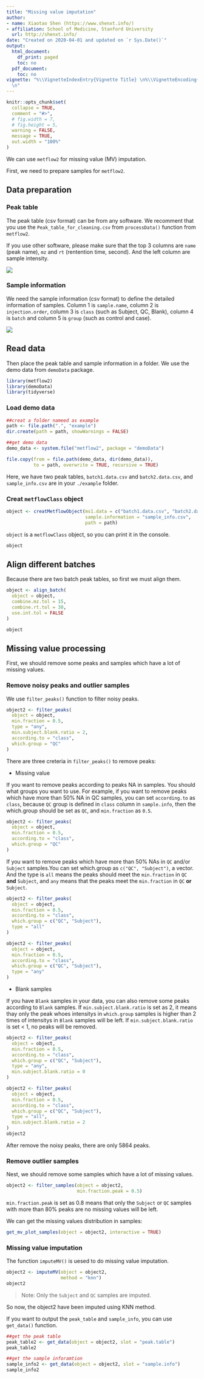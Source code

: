 ```yaml
---
title: "Missing value imputation"
author:
- name: Xiaotao Shen (https://www.shenxt.info/)
- affiliation: School of Medicine, Stanford University
  url: http://shenxt.info/
date: "Created on 2020-04-01 and updated on `r Sys.Date()`"
output:
  html_document:
    df_print: paged
    toc: no
  pdf_document:
    toc: no
vignette: "%\\VignetteIndexEntry{Vignette Title} \n%\\VignetteEncoding{UTF-8}\n%\\VignetteEngine{knitr::rmarkdown}
  \n"
---
```


```r
knitr::opts_chunk$set(
  collapse = TRUE,
  comment = "#>",
  # fig.width = 7, 
  # fig.height = 5,
  warning = FALSE,
  message = TRUE,
  out.width = "100%"
)
```

We can use `metflow2` for missing value (MV) imputation.

First, we need to prepare samples for `metflow2`.

## **Data preparation**

### **Peak table**

The peak table (csv format) can be from any software. We recomment that you use the `Peak_table_for_cleaning.csv` from `processData()` function from `metflow2`.

If you use other software, please make sure that the top 3 columns are `name` (peak name), `mz` and `rt` (rentention time, second). And the left column are sample intensity.

![](../man/figures/Screen Shot 2020-04-01 at 1.07.37 PM.png)

### **Sample information**

We need the sample information (csv format) to define the detailed information of samples. Column 1 is `sample.name`, column 2 is `injection.order`, column 3 is `class` (such as Subject, QC, Blank), column 4 is `batch` and column 5 is `group` (such as control and case).


![](../man/figures/Screen Shot 2020-04-02 at 8.40.02 AM.png)


## **Read data**

Then place the peak table and sample information in a folder. We use the demo data from `demoData` package.

```r
library(metflow2)
library(demoData)
library(tidyverse)
```

### **Load demo data**

```r
##creat a folder nameed as example
path <- file.path(".", "example")
dir.create(path = path, showWarnings = FALSE)
```

```r
##get demo data
demo_data <- system.file("metflow2", package = "demoData")

file.copy(from = file.path(demo_data, dir(demo_data)), 
          to = path, overwrite = TRUE, recursive = TRUE)
```

Here, we have two peak tables, `batch1.data.csv` and `batch2.data.csv`, and `sample_info.csv` are in your `./example` folder.

### **Creat `metflowClass` object**

```r
object <- creatMetflowObject(ms1.data = c("batch1.data.csv", "batch2.data.csv"),
                             sample.information = "sample_info.csv",
                             path = path)
```

`object` is a `metflowClass` object, so you can print it in the console.

```r
object
```


## **Align different batches**

Because there are two batch peak tables, so first we must align them.

```r
object <- align_batch(
  object = object,
  combine.mz.tol = 15,
  combine.rt.tol = 30,
  use.int.tol = FALSE
)
```

```r
object
```

## **Missing value processing**

First, we should remove some peaks and samples which have a lot of missing values.

### **Remove noisy peaks and outlier samples**

We use `filter_peaks()` function to filter noisy peaks.

```r
object2 <- filter_peaks(
  object = object,
  min.fraction = 0.5,
  type = "any",
  min.subject.blank.ratio = 2,
  according.to = "class",
  which.group = "QC"
)
```

There are three creteria in `filter_peaks()` to remove peaks:

* Missing value

If you want to remove peaks according to peaks NA in samples. You should what groups you want to use. For example, if you want to remove peaks which have more than 50% NA in QC samples, you can set `according.to` as `class`, because `QC` group is defined in `class` column in `sample.info`, then the which.group should be set as `QC`, and `min.fraction` as `0.5`.

```r
object2 <- filter_peaks(
  object = object,
  min.fraction = 0.5,
  according.to = "class",
  which.group = "QC"
)
```

If you want to remove peaks which have more than 50% NAs in `QC` and/or `Subject` samples.You can set which.group as `c("QC", "Subject")`, a vector. And the type is `all` means the peaks should meet the `min.fraction` in `QC` **and** `Subject`, and `any` means that the peaks meet the `min.fraction` in `QC` **or** `Subject`.

```r
object2 <- filter_peaks(
  object = object,
  min.fraction = 0.5,
  according.to = "class",
  which.group = c("QC", "Subject"),
  type = "all"
)
```

```r
object2 <- filter_peaks(
  object = object,
  min.fraction = 0.5,
  according.to = "class",
  which.group = c("QC", "Subject"),
  type = "any"
)
```

* Blank samples

If you have `Blank` samples in your data, you can also remove some peaks according to `Blank` samples. If `min.subject.blank.ratio` is set as 2, it means thay only the peak whoes intensitys in `which.group` samples is higher than 2 times of intensitys in `Blank` samples will be left. If `min.subject.blank.ratio` is set < 1, no peaks will be removed.

```r
object2 <- filter_peaks(
  object = object,
  min.fraction = 0.5,
  according.to = "class",
  which.group = c("QC", "Subject"),
  type = "any",
  min.subject.blank.ratio = 0
)
```

```r
object2 <- filter_peaks(
  object = object,
  min.fraction = 0.5,
  according.to = "class",
  which.group = c("QC", "Subject"),
  type = "all",
  min.subject.blank.ratio = 2
)
object2
```

After remove the noisy peaks, there are only 5864 peaks.

### **Remove outlier samples**

Nest, we should remove some samples which have a lot of missing values.

```r
object2 <- filter_samples(object = object2,
                          min.fraction.peak = 0.5)
```

`min.fraction.peak` is set as 0.8 means that only the `Subject` or `QC` samples with more than 80% peaks are no missing values will be left.

We can get the missing values distribution in samples:

```r
get_mv_plot_samples(object = object2, interactive = TRUE)
```

### **Missing value imputation**

The function `imputeMV()` is uesed to do missing value imputation.

```r
object2 <- imputeMV(object = object2,
                    method = "knn")
object2
```

> Note: Only the `Subject` and `QC` samples are imputed.

So now, the object2 have been imputed using KNN method.

If you want to output the `peak_table` and `sample_info`, you can use `get_data()` function.

```r
##get the peak table
peak_table2 <- get_data(object = object2, slot = "peak.table")
peak_table2
```

```r
##get the sample inforamtion
sample_info2 <- get_data(object = object2, slot = "sample.info")
sample_info2
```
